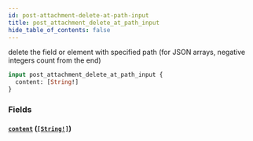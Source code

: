 ```yaml
---
id: post-attachment-delete-at-path-input
title: post_attachment_delete_at_path_input
hide_table_of_contents: false
---
```


delete the field or element with specified path (for JSON arrays, negative integers count from the end)

```graphql
input post_attachment_delete_at_path_input {
  content: [String!]
}
```

### Fields

#### [`content`](#) ([`[String!]`](../scalars/string))
